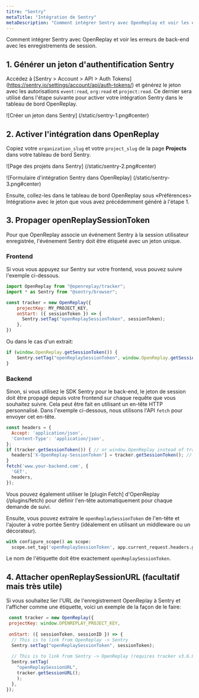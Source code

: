 ```yaml
---
titre: "Sentry"
metaTitle: "Intégration de Sentry"
metaDescription: "Comment intégrer Sentry avec OpenReplay et voir les erreurs de back-end avec les reprises de session."
---
```


Comment intégrer Sentry avec OpenReplay et voir les erreurs de back-end avec les enregistrements de session.

## 1. Générer un jeton d'authentification Sentry

Accédez à [Sentry > Account > API > Auth Tokens] (https://sentry.io/settings/account/api/auth-tokens/) et générez le jeton avec les autorisations `event:read`, `org:read` et `project:read`. Ce dernier sera utilisé dans l'étape suivante pour activer votre intégration Sentry dans le tableau de bord OpenReplay.

![Créer un jeton dans Sentry] (/static/sentry-1.png#center)

## 2. Activer l'intégration dans OpenReplay

Copiez votre `organization_slug` et votre `project_slug` de la page **Projects** dans votre tableau de bord Sentry.

![Page des projets dans Sentry] (/static/sentry-2.png#center)

![Formulaire d'intégration Sentry dans OpenReplay] (/static/sentry-3.png#center)

Ensuite, collez-les dans le tableau de bord OpenReplay sous «Préférences> Intégration» avec le jeton que vous avez précédemment généré à l'étape 1.

## 3. Propager openReplaySessionToken

Pour que OpenReplay associe un événement Sentry à la session utilisateur enregistrée, l'événement Sentry doit être étiqueté avec un jeton unique.

### Frontend
Si vous vous appuyez sur Sentry sur votre frontend, vous pouvez suivre l'exemple ci-dessous.


```javascript
import OpenReplay from "@openreplay/tracker";
import * as Sentry from "@sentry/browser";

const tracker = new OpenReplay({
	projectKey: MY_PROJECT_KEY,
	onStart: ({ sessionToken }) => {
	  Sentry.setTag("openReplaySessionToken", sessionToken);
	},
})
```


Ou dans le cas d'un extrait:

```javascript
if (window.OpenReplay.getSessionToken()) {
	Sentry.setTag("openReplaySessionToken", window.OpenReplay.getSessionToken());
}
```


### Backend
Sinon, si vous utilisez le SDK Sentry pour le back-end, le jeton de session doit être propagé depuis votre frontend sur chaque requête que vous souhaitez suivre. Cela peut être fait en utilisant un en-tête HTTP personnalisé. Dans l'exemple ci-dessous, nous utilisons l'API `fetch` pour envoyer cet en-tête.


```javascript
const headers = {
  Accept: 'application/json',
  'Content-Type': 'application/json',
};
if (tracker.getSessionToken()) { // or window.OpenReplay instead of tracker if you're using the snippet
  headers['X-OpenReplay-SessionToken'] = tracker.getSessionToken(); // Inject openReplaySessionToken
}
fetch('www.your-backend.com', {
  'GET',
  headers,
});
```


Vous pouvez également utiliser le [plugin Fetch] d'OpenReplay (/plugins/fetch) pour définir l'en-tête automatiquement pour chaque demande de suivi.

Ensuite, vous pouvez extraire le `openReplaySessionToken` de l'en-tête et l'ajouter à votre portée Sentry (idéalement en utilisant un middleware ou un décorateur).


```python
with configure_scope() as scope:
  scope.set_tag('openReplaySessionToken', app.current_request.headers.get('X-OpenReplay-SessionToken'))
```


Le nom de l'étiquette doit être exactement `openReplaySessionToken`.

## 4. Attacher openReplaySessionURL (facultatif mais très utile)

Si vous souhaitez lier l'URL de l'enregistrement OpenReplay à Sentry et l'afficher comme une étiquette, voici un exemple de la façon de le faire:


```javascript
 const tracker = new OpenReplay({
 projectKey: window.OPENREPLAY_PROJECT_KEY,
 
 onStart: ({ sessionToken, sessionID }) => {
  // This is to link from OpenReplay -> Sentry
  Sentry.setTag("openReplaySessionToken", sessionToken);
 
  // This is to link from Sentry -> OpenReplay (requires tracker v3.6.0+)
  Sentry.setTag(
    "openReplaySessionURL",
    tracker.getSessionURL();
    );
  },
});
```

